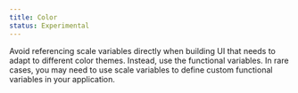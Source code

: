 ```yaml
---
title: Color
status: Experimental
---
```



<Note variant="warning">
  Avoid referencing scale variables directly when building UI that needs to
  adapt to different color themes. Instead, use the functional variables. In
  rare cases, you may need to use scale variables to define custom functional
  variables in your application.
</Note>
<ColorScales />
